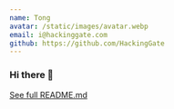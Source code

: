 ```yaml
---
name: Tong
avatar: /static/images/avatar.webp
email: i@hackinggate.com
github: https://github.com/HackingGate
---
```

### Hi there 👋

[See full README.md](https://github.com/HackingGate/HackingGate/blob/main/README.md)  
